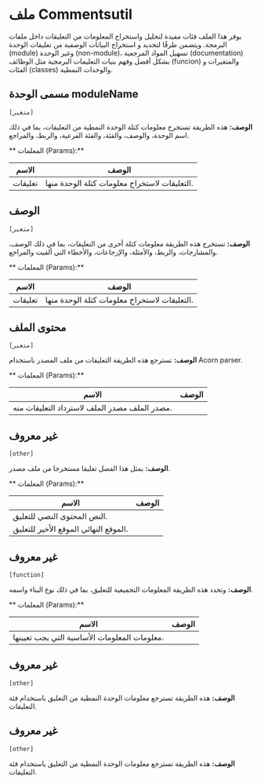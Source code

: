 # ملف Commentsutil

يوفر هذا الملف فئات مفيدة لتحليل واستخراج المعلومات
  من التعليقات داخل ملفات البرمجة. ويتضمن طرقًا لتحديد و
  استخراج البيانات الوصفية من تعليقات الوحدة (module) وغير الوحدة (non-module)،
  تسهيل المواد المرجعية (documentation) بشكل أفضل وفهم بنيات التعليمات البرمجية
  مثل الوظائف (funcion) والمتغيرات و  الفئات (classes) والوحدات النمطية.



## مسمى الوحدة moduleName 
`[متغير]`
 
**الوصف:**
هذه الطريقة تستخرج معلومات كتلة الوحدة النمطية من التعليقات، بما في ذلك اسم الوحدة، والوصف، والفئة، والفئة الفرعية، والربط، والمراجع.

** المعلمات (Params):**

| الاسم | الوصف |
| --- | --- |
| تعليقات | التعليقات لاستخراج معلومات كتلة الوحدة منها. |



## الوصف 
`[متغير]`
 
**الوصف:**
تستخرج هذه الطريقة معلومات كتلة أخرى من التعليقات، بما في ذلك الوصف، والمشارجات، والربط، والأمثلة، والإرجاعات، والأخطاء التي ألقيت والمراجع.

** المعلمات (Params):**

| الاسم | الوصف |
| --- | --- |
| تعليقات | التعليقات لاستخراج معلومات كتلة الوحدة منها. |



## محتوى الملف 
`[متغير]`
 
**الوصف:**
تسترجع هذه الطريقة التعليقات من ملف المصدر باستخدام Acorn parser.

** المعلمات (Params):**

| الاسم | الوصف |
| --- | --- |
<unk> مصدر الملف <unk> مصدر الملف لاسترداد التعليقات منه. |



## غير معروف 
`[other]`
 
**الوصف:**
يمثل هذا الفصل تعليقا مستخرجا من ملف مصدر.

** المعلمات (Params):**

| الاسم | الوصف |
| --- | --- |
<unk> النص <unk> المحتوى النصي للتعليق. |
<unk> الموقع النهائي <unk> الموقع الأخير للتعليق. |



## غير معروف 
`[function]`
 
**الوصف:**
وتحدد هذه الطريقة المعلومات التجميعية للتعليق، بما في ذلك نوع البناء واسمه.

** المعلمات (Params):**

| الاسم | الوصف |
| --- | --- |
<unk> معلومات <unk> المعلومات الأساسية التي يجب تعيينها. |



## غير معروف 
`[other]`
 
**الوصف:**
هذه الطريقة تسترجع معلومات الوحدة النمطية من التعليق باستخدام فئة التعليقات.



## غير معروف 
`[other]`
 
**الوصف:**
هذه الطريقة تسترجع معلومات الوحدة النمطية من التعليق باستخدام فئة التعليقات.

